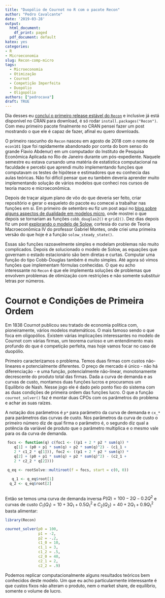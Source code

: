 ```yaml
---
title: "Duopólio de Cournot no R com o pacote Recon"
author: "Pedro Cavalcante"
date: '2019-03-28'
output:
  html_document: 
    df_print: paged
  pdf_document: default
katex: yes
categories:
- R
- Microeconomia
slug: Recon-comp-micro
tags:
  - Microeconomia
  - Otimização
  - Cournot
  - Competição Imperfeita
  - Duopólio
  - Oligopólio
authors: ["pedrocava"]
draft: TRUE
---
```


Dia desses eu [concluí o primeiro release estável do ``Recon``](https://twitter.com/PedrooCava/status/1109630732585058304) e inclusive já está disponível no CRAN para download, é só rodar ``install.packages("Recon")``. Com meu primeiro pacote finalmente no CRAN pensei fazer um post mostrando o que ele é capaz de fazer, afinal eu quero downloads.

O primeiro rascunho do ``Recon`` nasceu em agosto de 2018 com o nome de ``econ101`` (que foi rapidamente abandonado por conta do bom senso do grande Flavio Abdenur) em um computador do Instituto de Pesquisa Econômica Aplicada no Rio de Janeiro durante um pós-expediente. Naquele semestre eu estava cursando uma matéria de estatística computacional na faculdade e percebi que aprendi muito implementando funções que computavam os testes de hipótese e estimadores que eu conhecia das aulas teóricas. Não foi difícil pensar que eu também deveria aprender muito implementando solução de vários modelos que conheci nos cursos de teoria macro e microeconômica. 

Depois de traçar algum plano de vôo do que deveria ser feito, criar repositório e gerar o esqueleto do pacote eu comecei a trabalhar nas funções em si. Em primeiro de setembro eu fiz um post aqui no [blog sobre alguns aspectos de dualidade em modelos micro](https://azul.netlify.com/2018/09/01/microeconomia/), onde mostrei o que depois se tornariam as funções ``cobb_douglas2()`` e ``grid2()``. Dez dias depois fiz um post [explorando o modelo de Solow](https://azul.netlify.com/2018/09/11/solow/), cortesia do curso de Teoria Macroeconômica IV do professor Gabriel Montes, onde criei uma primeira versão do que hoje é a função ``solow_steady_state()``.  

Essas são funções razoavelmente simples e modelam problemas não muito complicados. Depois de solucionado o modelo de Solow, as equações que governam o estado estacionário são bem diretas e curtas. Computar uma função do tipo Cobb-Douglas também é muito simples. Até agora só vimos funções que implementam fórmulas conhecidas. O que eu acho interessante no ``Recon`` é que ele implementa soluções de problemas que envolvem problemas de otimização com restrições e não somente substituir letras por números.

# Cournot e Condições de Primeira Ordem

Em 1838 Cournot publicou seu tratado de economia política com, pioneiramente, vários modelos matemáticos. O mais famoso sendo o que foca em oligopólios. Existem várias implicações interessantes no modelo de Cournot com várias firmas, um teorema curioso e um entendimento mais profundo do que é competição perfeita, mas hoje vamos focar no caso de duopólio.

Primeiro caracterizamos o problema. Temos duas firmas com custos não-lineares e potencialmente diferentes. O preço de mercado é único - não há diferenciação - e uma função, potencialmente não-linear, monotonamente decrescente do produto total das firmas. Dada a curva de demanda e as curvas de custo, montamos duas funções lucros e procuramos um Equilíbrio de Nash. Nesse jogo ele é dado pelo ponto fixo do sistema com as duas condições de primeira ordem das funções lucro. O que a função ``cournot_solver()`` faz é montar duas CPOs com os parâmetros do problema e achar as suas raízes. 

A notação dos parâmetros é ``p*`` para parâmetro da curva de demanda e ``cx_*`` para parâmetros das curvas de custo. Nos parâmetros da curva de custo o primeiro número diz de qual firma o parâmetro é, o segundo diz qual a potência da variável de produto que o parâmetro multiplica e o mesmo vale para os da curva de demanda.

```R
 
 focs <- function(q) c(foc1 <- ((p1 + 2 * p2 * sum(q)) * 
    q[1] + (p0 + p1 * sum(q) + p2 * sum(q)^2) - (c1_1 + 
    2 * c1_2 * q[1])), foc2 <- ((p1 + 2 * p2 * sum(q)) * 
    q[2] + (p0 + p1 * sum(q) + p2 * sum(q)^2) - (c2_1 + 
    2 * c2_2 * q[2])))
 
 q_eq <- rootSolve::multiroot(f = focs, start = c(0, 0))

   q_1 <- q_eq$root[1]
  q_2 <- q_eq$root[2]
 
```

Então se temos uma curva de demanda inversa $P(Q) = 100 - 2Q - 0.2Q^2$ e curvas de custo $C_1 (Q_1) = 10 + 3Q_1 + 0.5Q_1^2$ e $C_2 (Q_2) = 40 + 2Q_1 + 0.9Q_1^2$ basta alimentar:

```R
library(Recon)

cournot_solver(p0 = 100,
               p1 = -2,
               p2 = -.2,
               c1_0 = 10,
               c1_1 = 3,
               c1_2 = .5,
               c2_0 = 40,
               c2_1 = 2,
               c2_2 = .9)
```

Podemos replicar computacionalmente alguns resultados teóricos bem conhecidos deste modelo. Um que eu acho particularmente interessante é que custos fixos não alteram o produto, nem o market share, de equilíbrio, somente o volume de lucro. 



